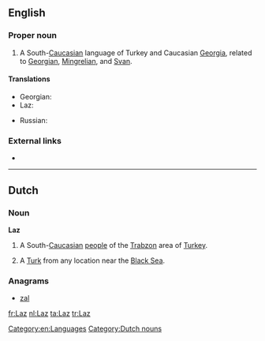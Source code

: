 ==English==
{{wikipedia|Laz language}}

===Proper noun===
{{en-proper noun}}

# A South-[[Caucasian]] language of Turkey and Caucasian [[Georgia]], related to [[Georgian]], [[Mingrelian]], and [[Svan]].

====Translations====
{{trans-top|language}}
* Georgian: {{t|ka|ლაზური|tr=lazuri|sc=Geor}}
* Laz: {{tø|lzz|ლაზური ნენა|tr=lazuri nena}}
{{trans-mid}}
* Russian: {{t|ru|лазский|m|tr=lázskij|sc=Cyrl}}
{{trans-bottom}}

===External links===
* {{ethnologue|code=lzz}}

[[Category:en:Languages]]

----

==Dutch==

===Noun===
'''Laz'''

# A South-[[Caucasian]] [[w:Laz people|people]] of the [[w:Trabzon|Trabzon]] area of [[Turkey]].
# {{slang}} A [[Turk]] from any location near the [[Black Sea]].

===Anagrams===
* [[zal#Dutch|zal]]

[[Category:Dutch nouns]]

[[fr:Laz]]
[[nl:Laz]]
[[ta:Laz]]
[[tr:Laz]]